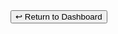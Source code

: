 


<br/>

<TableauEmbed
  src='https://prod-useast-b.online.tableau.com/t/embeddingplaybook/views/Zilliant/Fullscreen'
  height='1100px'
  width='1300px'
  WebEdit
/>

<br/>

<Button className="bg-[#FD4926] ml-12 mt-6">
  <Link
    href="/demos/index"
  >
  ↩ Return to Dashboard
  </Link>
</Button>
